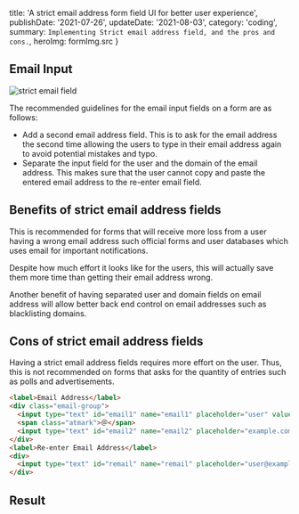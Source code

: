 

  title: 'A strict email address form field UI for better user experience',
  publishDate: '2021-07-26',
  updateDate: '2021-08-03',
  category: 'coding',
  summary: `Implementing Strict email address field, and the pros and cons.`,
  heroImg: formImg.src
}


## Email Input

<img src={formImg} alt="strict email field" type="imgBlock" />

The recommended guidelines for the email input fields on a form are as follows:

- Add a second email address field. This is to ask for the email address the second time allowing the users to type in their email address again to avoid potential mistakes and typo.
- Separate the input field for the user and the domain of the email address. This makes sure that the user cannot copy and paste the entered email address to the re-enter email field.

## Benefits of strict email address fields

This is recommended for forms that will receive more loss from a user having a wrong email address such official forms and user databases which uses email for important notifications.

Despite how much effort it looks like for the users, this will actually save them more time than getting their email address wrong.

Another benefit of having separated user and domain fields on email address will allow better back end control on email addresses such as blacklisting domains.

## Cons of strict email address fields

Having a strict email address fields requires more effort on the user. Thus, this is not recommended on forms that asks for the quantity of entries such as polls and advertisements.

```html
<label>Email Address</label>
<div class="email-group">
  <input type="text" id="email1" name="email1" placeholder="user" value="">
  <span class="atmark">＠</span>
  <input type="text" id="email2" name="email2" placeholder="example.com" value="">
</div>
<label>Re-enter Email Address</label>
<div>
  <input type="text" id="remail" name="remail" placeholder="user@example.com" value="">
</div>
```

## Result

<CodePreview height="300" hash="poPppPr" />